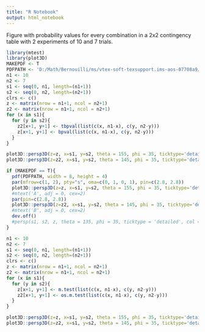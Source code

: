 ```yaml
---
title: "R Notebook"
output: html_notebook
---
```


Figure with probability values for every combination in a 2x2 contingency table
with 2 experiments of 10 and 7 trials.
```r
library(mtest)
library(plot3D)
MAKEPDF <- T
PDFPATH <- 'D:/Math/Bernouilli/ms/vtex-soft-texsupport.ims-aos-07708a9/vtex-soft-texsupport.ims-aos-07708a9/fig1.pdf'
n1 <- 10
n2 <- 7
s1 <- seq(0, n1, length=(n1+1))
s2 <- seq(0, n2, length=(n2+1))
clrs <- c()
z <- matrix(nrow = n1+1, ncol = n2+1)
z2 <- matrix(nrow = n1+1, ncol = n2+1)
for (x in s1){
  for (y in s2){
    z2[x+1, y+1] <- tbpval(list(c(x, n1-x), c(y, n2-y)))
    z[x+1, y+1] <- bpval(list(c(x, n1-x), c(y, n2-y)))
  }
}

plot3D::persp3D(z=z, x=s1, y=s2, theta = 155, phi = 35, ticktype='detailed', bty='b2', xlab='s1', ylab='s2', zlab='\n\nP')
plot3D::persp3D(z=z2, x=s1, y=s2, theta = 145, phi = 35, ticktype='detailed', bty='b2', xlab='s1', ylab='s2', zlab='\n\nP')

if (MAKEPDF == T){
  pdf(PDFPATH, width = 8, height = 4)
  par(mfrow=c(1, 2), pty="s", oma=c(0, 1, 0, 1), pin=c(2.8, 2.8))
  plot3D::persp3D(z=z, x=s1, y=s2, theta = 155, phi = 35, ticktype='detailed', bty='b2', xlab='\n\ns1', ylab='\n\ns2', zlab='\n\n\nP')
  #mtext('A', adj = 0, cex=2)
  par(pin=c(2.8, 2.8))
  plot3D::persp3D(z=z2, x=s1, y=s2, theta = 145, phi = 35, ticktype='detailed', bty='b2', xlab='\n\ns1', ylab='\n\ns2', zlab='\n\n\nP')
  #mtext('B', adj = 0, cex=2)
  dev.off()
  #persp(s1, s2, z, theta = 135, phi = 35, ticktype = 'detailed', col = colset(z, c(0, 0, 1), c(1, 0, 0)))
}
```

```r
n1 <- 10
n2 <- 7
s1 <- seq(0, n1, length=(n1+1))
s2 <- seq(0, n2, length=(n2+1))
clrs <- c()
z <- matrix(nrow = n1+1, ncol = n2+1)
z2 <- matrix(nrow = n1+1, ncol = n2+1)
for (x in s1){
  for (y in s2){
    z[x+1, y+1] <- m.test(list(c(x, n1-x), c(y, n2-y)))
    z2[x+1, y+1] <- os.m.test(list(c(x, n1-x), c(y, n2-y)))
  }
}

plot3D::persp3D(z=z, x=s1, y=s2, theta = 155, phi = 35, ticktype='detailed', bty='b2', xlab='s1', ylab='s2', zlab='\n\nPval')
plot3D::persp3D(z=z2, x=s1, y=s2, theta = 145, phi = 35, ticktype='detailed', bty='b2', xlab='s1', ylab='s2', zlab='\n\nPval')
```

